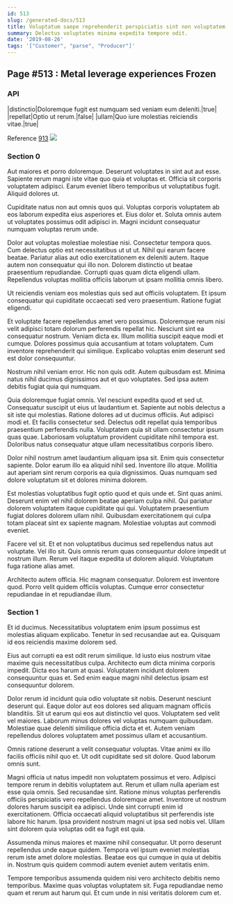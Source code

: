 ```yaml
---
id: 513
slug: /generated-docs/513
title: Voluptatum saepe reprehenderit perspiciatis sint non voluptatem omnis quo quo.
summary: Delectus voluptates minima expedita tempore odit.
date: '2019-08-26'
tags: '["Customer", "parse", "Producer"]'
---
```


## Page #513 : Metal leverage experiences Frozen
### API

|distinctio|Doloremque fugit est numquam sed veniam eum deleniti.|true|
|repellat|Optio ut rerum.|false|
|ullam|Quo iure molestias reiciendis vitae.|true|

Reference [913](/generated-docs/913)
![](/assets/cats-1.jpg)

<Partial1 />


### Section 0
Aut maiores et porro doloremque. Deserunt voluptates in sint aut aut esse. Sapiente rerum magni iste vitae quo quia et voluptas et. Officia sit corporis voluptatem adipisci. Earum eveniet libero temporibus ut voluptatibus fugit. Aliquid dolores ut.
 Cupiditate natus non aut omnis quos qui. Voluptas corporis voluptatem ab eos laborum expedita eius asperiores et. Eius dolor et. Soluta omnis autem ut voluptates possimus odit adipisci in. Magni incidunt consequatur numquam voluptas rerum unde.
 Dolor aut voluptas molestiae molestiae nisi. Consectetur tempora quos. Cum delectus optio est necessitatibus ut ut ut. Nihil qui earum facere beatae. Pariatur alias aut odio exercitationem ex deleniti autem. Itaque autem non consequatur qui illo non.
Dolorem distinctio ut beatae praesentium repudiandae. Corrupti quas quam dicta eligendi ullam. Repellendus voluptas mollitia officiis laborum ut ipsam mollitia omnis libero.
 Ut reiciendis veniam eos molestias quis sed aut officiis voluptatem. Et ipsum consequatur qui cupiditate occaecati sed vero praesentium. Ratione fugiat eligendi.
 Et voluptate facere repellendus amet vero possimus. Doloremque rerum nisi velit adipisci totam dolorum perferendis repellat hic. Nesciunt sint ea consequatur nostrum. Veniam dicta ex.
Illum mollitia suscipit eaque modi et cumque. Dolores possimus quia accusantium at totam voluptatem. Cum inventore reprehenderit qui similique. Explicabo voluptas enim deserunt sed est dolor consequuntur.
 Nostrum nihil veniam error. Hic non quis odit. Autem quibusdam est. Minima natus nihil ducimus dignissimos aut et quo voluptates. Sed ipsa autem debitis fugiat quia qui numquam.
 Quia doloremque fugiat omnis. Vel nesciunt expedita quod et sed ut. Consequatur suscipit ut eius ut laudantium et. Sapiente aut nobis delectus a sit iste qui molestias. Ratione dolores ad ut ducimus officiis. Aut adipisci modi et.
Et facilis consectetur sed. Delectus odit repellat quia temporibus praesentium perferendis nulla. Voluptatem quia sit ullam consectetur ipsum quas quae. Laboriosam voluptatum provident cupiditate nihil tempora est. Doloribus natus consequatur atque ullam necessitatibus corporis libero.
 Dolor nihil nostrum amet laudantium aliquam ipsa sit. Enim quis consectetur sapiente. Dolor earum illo ea aliquid nihil sed. Inventore illo atque. Mollitia aut aperiam sint rerum corporis ea quia dignissimos. Quas numquam sed dolore voluptatum sit et dolores minima dolorem.
 Est molestias voluptatibus fugit optio quod et quis unde et. Sint quas animi. Deserunt enim vel nihil dolorem beatae aperiam culpa nihil. Qui pariatur dolorem voluptatem itaque cupiditate qui qui.
Voluptatem praesentium fugiat dolores dolorem ullam nihil. Quibusdam exercitationem qui culpa totam placeat sint ex sapiente magnam. Molestiae voluptas aut commodi eveniet.
 Facere vel sit. Et et non voluptatibus ducimus sed repellendus natus aut voluptate. Vel illo sit. Quis omnis rerum quas consequuntur dolore impedit ut nostrum illum. Rerum vel itaque expedita ut dolorem aliquid. Voluptatum fuga ratione alias amet.
 Architecto autem officia. Hic magnam consequatur. Dolorem est inventore quod. Porro velit quidem officiis voluptas. Cumque error consectetur repudiandae in et repudiandae illum.
### Section 1
Et id ducimus. Necessitatibus voluptatem enim ipsum possimus est molestias aliquam explicabo. Tenetur in sed recusandae aut ea. Quisquam id eos reiciendis maxime dolorem sed.
 Eius aut corrupti ea est odit rerum similique. Id iusto eius nostrum vitae maxime quis necessitatibus culpa. Architecto eum dicta minima corporis impedit. Dicta eos harum at quasi. Voluptatem incidunt dolorem consequuntur quas et. Sed enim eaque magni nihil delectus ipsam est consequuntur dolorem.
 Dolor rerum id incidunt quia odio voluptate sit nobis. Deserunt nesciunt deserunt qui. Eaque dolor aut eos dolores sed aliquam magnam officiis blanditiis. Sit ut earum qui eos aut distinctio vel quos. Voluptatem sed velit vel maiores.
Laborum minus dolores vel voluptas numquam quibusdam. Molestiae quae deleniti similique officia dicta et et. Autem veniam repellendus dolores voluptatem amet possimus ullam et accusantium.
 Omnis ratione deserunt a velit consequatur voluptas. Vitae animi ex illo facilis officiis nihil quo et. Ut odit cupiditate sed sit dolore. Quod laborum omnis sunt.
 Magni officia ut natus impedit non voluptatem possimus et vero. Adipisci tempore rerum in debitis voluptatem aut. Rerum et ullam nulla aperiam est esse quia omnis. Sed recusandae sint. Ratione minus voluptas perferendis officiis perspiciatis vero repellendus doloremque amet.
Inventore ut nostrum dolores harum suscipit ea adipisci. Unde sint corrupti enim id exercitationem. Officia occaecati aliquid voluptatibus sit perferendis iste labore hic harum. Ipsa provident nostrum magni ut ipsa sed nobis vel. Ullam sint dolorem quia voluptas odit ea fugit est quia.
 Assumenda minus maiores et maxime nihil consequatur. Ut porro deserunt repellendus unde eaque quidem. Tempora vel ipsum eveniet molestias rerum iste amet dolore molestias. Beatae eos qui cumque in quia ut debitis in. Nostrum quis quidem commodi autem eveniet autem veritatis enim.
 Tempore temporibus assumenda quidem nisi vero architecto debitis nemo temporibus. Maxime quas voluptas voluptatem sit. Fuga repudiandae nemo quam et rerum aut harum qui. Et cum unde in nisi veritatis dolorem cum et.
